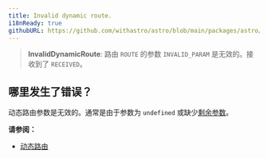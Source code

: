 ```yaml
---
title: Invalid dynamic route.
i18nReady: true
githubURL: https://github.com/withastro/astro/blob/main/packages/astro/src/core/errors/errors-data.ts
---
```


> **InvalidDynamicRoute**: 路由 `ROUTE` 的参数 `INVALID_PARAM` 是无效的。接收到了 `RECEIVED`。

## 哪里发生了错误？

动态路由参数是无效的。通常是由于参数为 `undefined` 或缺少[剩余参数](/zh-cn/guides/routing/#剩余参数)。

**请参阅：**

- [动态路由](/zh-cn/guides/routing/#动态路由)
